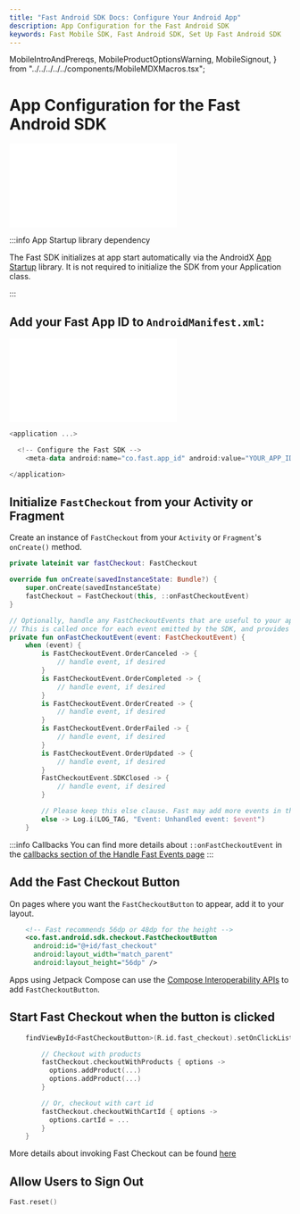 ```yaml
---
title: "Fast Android SDK Docs: Configure Your Android App"
description: App Configuration for the Fast Android SDK
keywords: Fast Mobile SDK, Fast Android SDK, Set Up Fast Android SDK
---
```


  MobileIntroAndPrereqs,
  MobileProductOptionsWarning,
  MobileSignout,
} from "../../../../../components/MobileMDXMacros.tsx";


# App Configuration for the Fast Android SDK

<embed src="/reusables/for-developers/_platform_all_sign_up_as_a_seller_banner_sandbox_and_contact_support.md" />

:::info App Startup library dependency

The Fast SDK initializes at app start automatically via the AndroidX [App Startup](https://developer.android.com/topic/libraries/app-startup) library. It is not required to initialize the SDK from your Application class.

:::

## Add your **Fast App ID** to `AndroidManifest.xml`:

<embed src="/reusables/for-developers/_fast_app_id.md" />

```kotlin
<application ...>

  <!-- Configure the Fast SDK -->
	<meta-data android:name="co.fast.app_id" android:value="YOUR_APP_ID" />

</application>
```

## Initialize `FastCheckout` from your Activity or Fragment

Create an instance of `FastCheckout` from your `Activity` or `Fragment`'s `onCreate()` method.

```kotlin
private lateinit var fastCheckout: FastCheckout

override fun onCreate(savedInstanceState: Bundle?) {
    super.onCreate(savedInstanceState)
    fastCheckout = FastCheckout(this, ::onFastCheckoutEvent)
}

// Optionally, handle any FastCheckoutEvents that are useful to your app.
// This is called once for each event emitted by the SDK, and provides your app info about the checkout.
private fun onFastCheckoutEvent(event: FastCheckoutEvent) {
    when (event) {
        is FastCheckoutEvent.OrderCanceled -> {
            // handle event, if desired
        }
        is FastCheckoutEvent.OrderCompleted -> {
            // handle event, if desired
        }
        is FastCheckoutEvent.OrderCreated -> {
            // handle event, if desired
        }
        is FastCheckoutEvent.OrderFailed -> {
            // handle event, if desired
        }
        is FastCheckoutEvent.OrderUpdated -> {
            // handle event, if desired
        }
        FastCheckoutEvent.SDKClosed -> {
            // handle event, if desired
        }

        // Please keep this else clause. Fast may add more events in the future without updating the SDK's major version.
        else -> Log.i(LOG_TAG, "Event: Unhandled event: $event")
    }
```

:::info Callbacks
You can find more details about `::onFastCheckoutEvent` in the [callbacks section of the Handle Fast Events page](../handle-fast-events#callbacks)
:::

## Add the Fast Checkout Button

On pages where you want the `FastCheckoutButton` to appear, add it to your layout.

```xml
    <!-- Fast recommends 56dp or 48dp for the height -->
    <co.fast.android.sdk.checkout.FastCheckoutButton
      android:id="@+id/fast_checkout"
      android:layout_width="match_parent"
      android:layout_height="56dp" />
```

Apps using Jetpack Compose can use the [Compose Interoperability APIs](https://developer.android.com/jetpack/compose/interop/interop-apis) to add `FastCheckoutButton`.

## Start Fast Checkout when the button is clicked

```kotlin
    findViewById<FastCheckoutButton>(R.id.fast_checkout).setOnClickListener {

        // Checkout with products
        fastCheckout.checkoutWithProducts { options ->
          options.addProduct(...)
          options.addProduct(...)
        }

        // Or, checkout with cart id
        fastCheckout.checkoutWithCartId { options ->
          options.cartId = ...
        }
    }
```

More details about invoking Fast Checkout can be found [here](../use-fast-checkout)

## Allow Users to Sign Out

<MobileSignout sdkFullName="Fast Android SDK" signoutMethod="Fast.reset()" />

```kotlin
Fast.reset()
```
